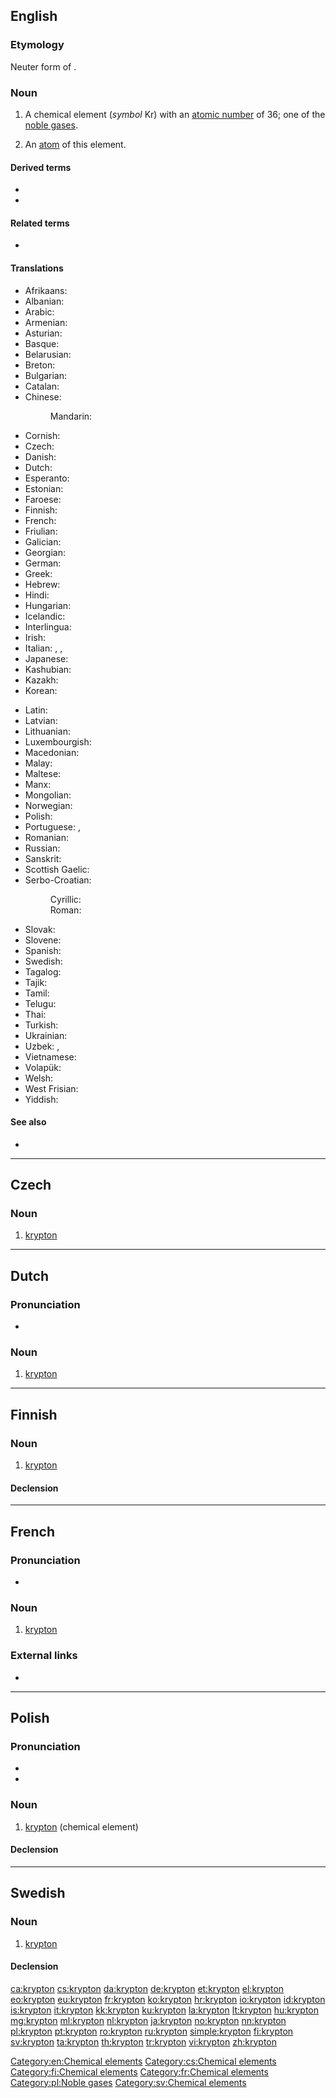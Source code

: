 {{also|Krypton|kryptón}}
==English==
{{elements|Kr|bromine|Br|rubidium|Rb}}

===Etymology===
Neuter form of {{etyl|grc|en}} {{m|grc|κρυπτός||hidden}}.

===Noun===
{{en-noun|~}}
{{wikipedia}}

# A chemical element (''symbol'' Kr) with an [[atomic number]] of 36; one of the [[noble gas]]es.
# {{lb|en|countable}} An [[atom]] of this element.

====Derived terms====
* {{l|en|krypton difluoride}}
* {{l|en|krypton fluoride}}
<!--NOT kryptonite: this comes from the name of the fictional planet Krypton, not the element krypton-->

====Related terms====
* {{l|en|kryptonate}}
<!--NOT kryptonite: this comes from the name of the fictional planet Krypton, not the element krypton-->

====Translations====
{{trans-top|a chemical element}}
* Afrikaans: {{t|af|kripton}}
* Albanian: {{t|sq|kripton}}
* Arabic: {{t|ar|كْرِبْتُون|m|tr=kribtōn}}
* Armenian: {{t|hy|կրիպտոն}}
* Asturian: {{t|ast|criptón|m}}
* Basque: {{t|eu|kriptona}}
* Belarusian: {{t|be|крыпто́н|m|sc=Cyrl}}
* Breton: {{t|br|kripton}}
* Bulgarian: {{t|bg|крипто́н|m}}
* Catalan: {{t+|ca|criptó}}
* Chinese:
*: Mandarin: {{t+|cmn|氪|tr=kè|sc=Hani}}
* Cornish: {{t|kw|crypton}}
* Czech: {{t+|cs|krypton}}
* Danish: {{t+|da|krypton|n}}
* Dutch: {{t+|nl|krypton|n}}
* Esperanto: {{t+|eo|kriptono}}
* Estonian: {{t+|et|krüptoon}}
* Faroese: {{t|fo|krypton|n}}
* Finnish: {{t+|fi|krypton}}
* French: {{t+|fr|krypton|m}}
* Friulian: {{t|fur|criton}}
* Galician: {{t+|gl|cripton}}
* Georgian: {{t|ka|კრიპტონი}}
* German: {{t+|de|Krypton|n}}
* Greek: {{t+|el|κρυπτό|n}}
* Hebrew: {{t+|he|קריפטון|tr=kriptón|sc=Hebr}}
* Hindi: {{t|hi|लीनाति|tr=leenaati|sc=Deva}}
* Hungarian: {{t+|hu|kripton}}
* Icelandic: {{t+|is|krypton}}
* Interlingua: {{t|ia|krypton}}
* Irish: {{t+|ga|crioptón}}
* Italian: {{t+|it|cripto|m}}, {{t|it|kripto|m}}, {{t|it|krypto|m}}
* Japanese: {{t+|ja|クリプトン|tr=kuriputon}}
* Kashubian: {{t|csb|kriptón}}
* Kazakh: {{t|kk|криптон|sc=Cyrl}}
* Korean: {{t+|ko|크립톤|sc=Kore}}
{{trans-mid}}
* Latin: {{t+|la|krypton}}
* Latvian: {{t|lv|kriptons|m}}
* Lithuanian: {{t+|lt|kriptonas}}
* Luxembourgish: {{t|lb|Krypton}}
* Macedonian: {{t|mk|крипто́н|m|sc=Cyrl}}
* Malay: {{t|ms|kripton}}
* Maltese: {{t|mt|kriptu}}
* Manx: {{t|gv|krypton}}
* Mongolian: {{t|mn|криптон|sc=Cyrl}}
* Norwegian: {{t+|no|krypton}}
* Polish: {{t+|pl|krypton|m}}
* Portuguese: {{t+|pt|crípton|m}}, {{t+|pt|criptônio|m}}
* Romanian: {{t+|ro|kripton|n}}
* Russian: {{t+|ru|крипто́н|m}}
* Sanskrit: {{t|sa|लीनाति|tr=leenaati|sc=Deva}}
* Scottish Gaelic: {{t|gd|criopton}}
* Serbo-Croatian:
*: Cyrillic: {{t|sh|криптон|m|sc=Cyrl}}
*: Roman: {{t+|sh|kripton}}
* Slovak: {{t+|sk|kryptón}}
* Slovene: {{t+|sl|kripton}}
* Spanish: {{t+|es|criptón|m}}
* Swedish: {{t+|sv|krypton|n}}
* Tagalog: {{t|tl|kripton}}
* Tajik: {{t|tg|kripton|sc=Cyrl}}
* Tamil: {{t|ta|மறைவியம்|sc=Taml}}
* Telugu: {{t+|te|క్రిప్టాన్|sc=Telu}}
* Thai: {{t|th|คริปทอน|tr=khripthon|sc=Thai}}
* Turkish: {{t+|tr|kripton}}
* Ukrainian: {{t|uk|крипто́н|m}}
* Uzbek: {{t+|uz|kripton}}, {{t+|uz|криптон|sc=Cyrl}}
* Vietnamese: {{t|vi|kripton}}
* Volapük: {{t+|vo|kriptin}}
* Welsh: {{t|cy|krupton}}
* West Frisian: {{t|fy|krypton}}
* Yiddish: {{t|yi|קריפּטאָן|m}}
{{trans-bottom}}

====See also====
* {{l|en|kryptonite}}<!--which comes from the name of the fictional planet Krypton, not the name of the element-->

[[Category:en:Chemical elements]]

----

==Czech==
{{wikipedia|lang=cs}}

===Noun===
{{cs-noun|g=m}}

# [[#English|krypton]]

[[Category:cs:Chemical elements]]

----

==Dutch==
{{wikipedia|lang=nl}}
{{elements|Kr|broom|Br|rubidium|Rb|lang=nl}}

===Pronunciation===
* {{audio|Nl-krypton.ogg|Audio|lang=nl}}

===Noun===
{{nl-noun|n|-|-}}

# [[#English|krypton]]

----

==Finnish==
{{wikipedia|lang=fi}}

===Noun===
{{fi-noun}}

# [[#English|krypton]]

====Declension====
{{fi-decl-paperi|krypton|a|i=0}}

[[Category:fi:Chemical elements]]

----

==French==
{{wikipedia|lang=fr}}

===Pronunciation===
* {{IPA|/kʁip.tɔ̃/|lang=fr}}

===Noun===
{{fr-noun|m|-}}

# [[#English|krypton]]

===External links===
* {{R:TLFi}}

[[Category:fr:Chemical elements]]

----

==Polish==
{{wikipedia|lang=pl}}

===Pronunciation===
* {{IPA|lang=pl|/ˈkrɨptɔn/}}
* {{audio|Pl-krypton.ogg|Audio|lang=pl}}

===Noun===
{{elements|Kr|brom|Br|rubid|Rb|lang=pl}}
{{pl-noun|m-in}}

# [[#English|krypton]] (chemical element)

====Declension====
{{pl-decl-noun-sing|krypton|kryptonu|kryptonowi|krypton|kryptonem|kryptonie|kryptonie}}

[[Category:pl:Noble gases]]

----

==Swedish==
{{wikipedia|lang=sv}}

===Noun===
{{sv-noun|n|-}}

# [[#English|krypton]]

====Declension====
{{sv-noun-unc-irreg-n|2=kryptonet}}

[[Category:sv:Chemical elements]]

[[ca:krypton]]
[[cs:krypton]]
[[da:krypton]]
[[de:krypton]]
[[et:krypton]]
[[el:krypton]]
[[eo:krypton]]
[[eu:krypton]]
[[fr:krypton]]
[[ko:krypton]]
[[hr:krypton]]
[[io:krypton]]
[[id:krypton]]
[[is:krypton]]
[[it:krypton]]
[[kk:krypton]]
[[ku:krypton]]
[[la:krypton]]
[[lt:krypton]]
[[hu:krypton]]
[[mg:krypton]]
[[ml:krypton]]
[[nl:krypton]]
[[ja:krypton]]
[[no:krypton]]
[[nn:krypton]]
[[pl:krypton]]
[[pt:krypton]]
[[ro:krypton]]
[[ru:krypton]]
[[simple:krypton]]
[[fi:krypton]]
[[sv:krypton]]
[[ta:krypton]]
[[th:krypton]]
[[tr:krypton]]
[[vi:krypton]]
[[zh:krypton]]